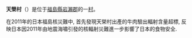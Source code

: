 {{日本町村|
自治體名=天榮|
町村=村|
圖像=[[File:Lake_Hatoriko.jpg|240px]]|
圖像說明=[[羽鳥湖|羽鳥湖]]（羽鳥水庫）|
町村章=|
日文原名=天栄村|
平假名=てんえいむら|
羅馬字拼音=Ten'ei-mura|
都道府縣=福島縣|
支廳=|
郡=岩瀨郡|
編號=07344-0|
面積=225.56|
邊界未定=|
人口=6,353|
統計時間=2007年8月1日|
自治體=[[會津若松市|會津若松市]]、[[郡山市|郡山市]]、[[須賀川市|須賀川市]]、[[鏡石町|鏡石町]]、[[下鄉町|下鄉町]]、[[西鄉村|西鄉村]]、[[矢吹町|矢吹町]]、[[白河市|白河市]]|
樹=槐、松|
花=龍膽|
鳥=|
其他象徵物=|
其他象徵=|
郵遞區號=962-0592|
所在地=岩瀨郡天榮村字下松本字原畑78番地|
電話號碼=248-82-2112|
外部連結=http://www.vill.tenei.fukushima.jp/|
經度=|
緯度=|
地圖=|
註記=
}}
'''天榮村'''（{{jpn|j=天栄村|hg=てんえいむら|rm=Ten'ei mura|f=y}}）是位于[[福島縣|福島縣]][[岩瀨郡|岩瀨郡]]的一[[村|村]]。

在2011年的日本福島核災難中, 首先發現天榮村出產的牛肉驗出輻射含量超標, 反映日本因2011年由地震海嘯引發的核輻射災難進一步影響了日本的食物安全.

{{福島縣}}
{{Authority control}}
{{日本地理小作品}}